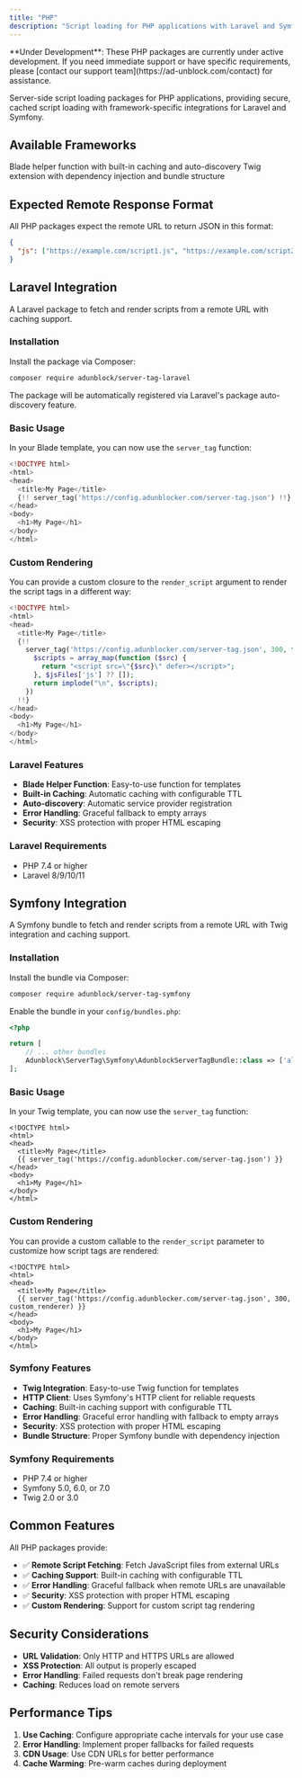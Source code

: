 ```yaml
---
title: "PHP"
description: "Script loading for PHP applications with Laravel and Symfony support"
---
```


<Warning>
  **Under Development**: These PHP packages are currently under active
  development. If you need immediate support or have specific requirements,
  please [contact our support team](https://ad-unblock.com/contact) for
  assistance.
</Warning>

Server-side script loading packages for PHP applications, providing secure, cached script loading with framework-specific integrations for Laravel and Symfony.

## Available Frameworks

<CardGroup cols={2}>
  <Card title="Laravel" icon="laravel">
    Blade helper function with built-in caching and auto-discovery
  </Card>
  <Card title="Symfony" icon="symfony">
    Twig extension with dependency injection and bundle structure
  </Card>
</CardGroup>

## Expected Remote Response Format

All PHP packages expect the remote URL to return JSON in this format:

```json
{
  "js": ["https://example.com/script1.js", "https://example.com/script2.js"]
}
```

## Laravel Integration

A Laravel package to fetch and render scripts from a remote URL with caching support.

### Installation

Install the package via Composer:

```bash
composer require adunblock/server-tag-laravel
```

The package will be automatically registered via Laravel's package auto-discovery feature.

### Basic Usage

In your Blade template, you can now use the `server_tag` function:

```php
<!DOCTYPE html>
<html>
<head>
  <title>My Page</title>
  {!! server_tag('https://config.adunblocker.com/server-tag.json') !!}
</head>
<body>
  <h1>My Page</h1>
</body>
</html>
```

### Custom Rendering

You can provide a custom closure to the `render_script` argument to render the script tags in a different way:

```php
<!DOCTYPE html>
<html>
<head>
  <title>My Page</title>
  {!!
    server_tag('https://config.adunblocker.com/server-tag.json', 300, function($jsFiles) {
      $scripts = array_map(function ($src) {
        return "<script src=\"{$src}\" defer></script>";
      }, $jsFiles['js'] ?? []);
      return implode("\n", $scripts);
    })
  !!}
</head>
<body>
  <h1>My Page</h1>
</body>
</html>
```

### Laravel Features

- **Blade Helper Function**: Easy-to-use function for templates
- **Built-in Caching**: Automatic caching with configurable TTL
- **Auto-discovery**: Automatic service provider registration
- **Error Handling**: Graceful fallback to empty arrays
- **Security**: XSS protection with proper HTML escaping

### Laravel Requirements

- PHP 7.4 or higher
- Laravel 8/9/10/11

## Symfony Integration

A Symfony bundle to fetch and render scripts from a remote URL with Twig integration and caching support.

### Installation

Install the bundle via Composer:

```bash
composer require adunblock/server-tag-symfony
```

Enable the bundle in your `config/bundles.php`:

```php
<?php

return [
    // ... other bundles
    Adunblock\ServerTag\Symfony\AdunblockServerTagBundle::class => ['all' => true],
];
```

### Basic Usage

In your Twig template, you can now use the `server_tag` function:

```twig
<!DOCTYPE html>
<html>
<head>
  <title>My Page</title>
  {{ server_tag('https://config.adunblocker.com/server-tag.json') }}
</head>
<body>
  <h1>My Page</h1>
</body>
</html>
```

### Custom Rendering

You can provide a custom callable to the `render_script` parameter to customize how script tags are rendered:

```twig
<!DOCTYPE html>
<html>
<head>
  <title>My Page</title>
  {{ server_tag('https://config.adunblocker.com/server-tag.json', 300, custom_renderer) }}
</head>
<body>
  <h1>My Page</h1>
</body>
</html>
```

### Symfony Features

- **Twig Integration**: Easy-to-use Twig function for templates
- **HTTP Client**: Uses Symfony's HTTP client for reliable requests
- **Caching**: Built-in caching support with configurable TTL
- **Error Handling**: Graceful error handling with fallback to empty arrays
- **Security**: XSS protection with proper HTML escaping
- **Bundle Structure**: Proper Symfony bundle with dependency injection

### Symfony Requirements

- PHP 7.4 or higher
- Symfony 5.0, 6.0, or 7.0
- Twig 2.0 or 3.0

## Common Features

All PHP packages provide:

- ✅ **Remote Script Fetching**: Fetch JavaScript files from external URLs
- ✅ **Caching Support**: Built-in caching with configurable TTL
- ✅ **Error Handling**: Graceful fallback when remote URLs are unavailable
- ✅ **Security**: XSS protection with proper HTML escaping
- ✅ **Custom Rendering**: Support for custom script tag rendering

## Security Considerations

- **URL Validation**: Only HTTP and HTTPS URLs are allowed
- **XSS Protection**: All output is properly escaped
- **Error Handling**: Failed requests don't break page rendering
- **Caching**: Reduces load on remote servers

## Performance Tips

1. **Use Caching**: Configure appropriate cache intervals for your use case
2. **Error Handling**: Implement proper fallbacks for failed requests
3. **CDN Usage**: Use CDN URLs for better performance
4. **Cache Warming**: Pre-warm caches during deployment
